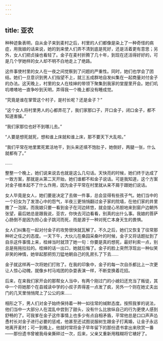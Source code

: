 ```yaml
---
---
---
```

title: 亚农
---




种种迹象表明，自从金子来到麦村之后，村里的人们都像是染上了一种奇怪的病症，用我娘的话来说，她的到来使人们弄不清到底是死好，还是活着更有意思；另外，女人们把贞操也看轻了。金子在麦村折腾了几十年，到现在还活得好好的，可是几个学她样的女人却不明不白地走上了绝路。

这件事使村里的女人在一夜之间觉察到了问题的严重性。同时，她们也学会了团结。她们一旦意识到男人们指望不上，就三五成群地自发纠集在一起商量对付金子的办法。这天晚上，村里的女人在桂婶的带领下聚集到我家的堂屋里开会。她们叽叽喳喳地一直争吵到天明，弄得我一个晚上都没有睡成觉。

“究竟是谁在掌管这个村子，是村长呢？还是金子？”

“这个女人将村里男人的心都弄花了，我们家那口子，开口金子，闭口金子，都不知道害臊。”

“我们家那位也好不到哪儿去。”

“人要是想死就死，想和谁上床就和谁上床，那不要天下大乱啦。”

“我们平常在地里累死累活地干，到头来还填不饱肚子，她倒好，两腿一张，什么就都有了。”

……

整整一个晚上，她们说来说去也就是这么几句话。天快亮的时候，她们终于达成了一致方案，那就是从第二天开始，她们谁都不和金子说话。可是我知道，这个方案对金子根本起不了什么作用，因为金子平常在村里就从来不屑于跟她们说话。

女人毕竟是女人，她们要是决定了去做一件事，总会显得有些孩子气。她们当中的一个妇女为了发泄心中的怨气，半夜三更悄悄翻过金子家的院墙，在他们家的井里撒了一泡尿。而我娘只要一看到金子在河边转悠，就会提心吊胆地来到窗户边朝外张望，最后她总是跟我说，亚农，你快去河边看看，别真的出什么事。我娘的菩萨心肠倒不是因为担心金子跳河而死，而是源于一种对死亡本身天生的畏惧。

女人们纠集在一起对付金子的攻势很快就瓦解了。不久之后，她们又恢复了往常那种听之任之的态度。一天下午，大伙儿在桑园采桑叶的时候，金子又将话题扯到了自杀这件事情上来，桂婶当时就顶了她一句：你要是真的想死，最好利索一点，别总是拖拖拉拉的。桂婶的话一出口，她就后悔了。金子的脸上突然浮现出一种似笑非笑的神情，她举起那把剪刀猛地朝自己的乳房扎了下去……

金子就这样再一次将她们打败了。在我的印象中，金子的每一次自杀都比上一次更让人惊心动魄，就像乡村马戏团的杂耍表演一样，不断变换着花招。

后来，在来我们家开会的那帮女人当中，有两个刚过门的小媳妇还充当了叛徒，其中一个将她那个在县城读中学的小叔子弄得差一点发了疯，另外一个则在她丈夫出门的几天里悄悄爬上了公公的床……

相形之下，男人们对金子始终保持着一种一如往常的缄默态度。按照我爹的说法，他们当中一大部分人在混乱中尝到了甜头，没有什么比放纵自己的行为更使人感到舒畅的了。可我爹在金子这件事情上也多少有点自相矛盾，平常他总是口口声声怂恿村长对金子进行必要的惩戒，他甚至还试图说服树生跟金子打离婚，让金子永远地离开麦村；可一到晚上，他就时常将金子早年留下的那份遗书拿出来欣赏一番——那份遗书曾被我母亲撕碎过一次，后来，父亲又重新用糨糊将它裱好了。